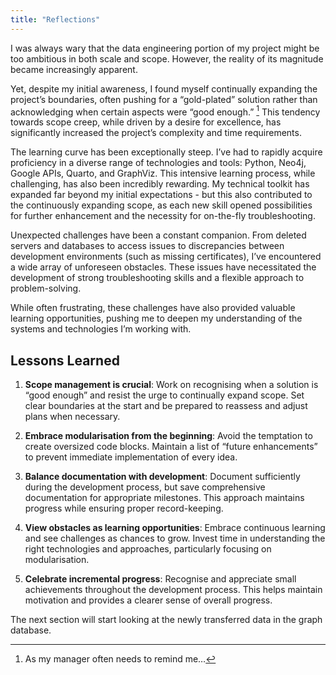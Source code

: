```yaml
---
title: "Reflections"
---
```


I was always wary that the data engineering portion of my project might be too ambitious in both scale and scope.  However, the reality of its magnitude became increasingly apparent. 

Yet, despite my initial awareness, I found myself continually expanding the project's boundaries, often pushing for a "gold-plated" solution rather than acknowledging when certain aspects were "good enough." [^1] This tendency towards scope creep, while driven by a desire for excellence, has significantly increased the project's complexity and time requirements.

[^1]: As my manager often needs to remind me...

The learning curve has been exceptionally steep. I've had to rapidly acquire proficiency in a diverse range of technologies and tools: Python, Neo4j, Google APIs, Quarto, and GraphViz. This intensive learning process, while challenging, has also been incredibly rewarding.  My technical toolkit has expanded far beyond my initial expectations - but this also contributed to the continuously expanding scope, as each new skill opened possibilities for further enhancement and the necessity for on-the-fly troubleshooting. 

Unexpected challenges have been a constant companion. From deleted servers and databases to access issues to discrepancies between development environments (such as missing certificates), I've encountered a wide array of unforeseen obstacles. These issues have necessitated the development of strong troubleshooting skills and a flexible approach to problem-solving. 

While often frustrating, these challenges have also provided valuable learning opportunities, pushing me to deepen my understanding of the systems and technologies I'm working with.

## Lessons Learned

1. **Scope management is crucial**: Work on recognising when a solution is "good enough" and resist the urge to continually expand scope. Set clear boundaries at the start and be prepared to reassess and adjust plans when necessary.

2. **Embrace modularisation from the beginning**: Avoid the temptation to create oversized code blocks. Maintain a list of "future enhancements" to prevent immediate implementation of every idea.

3. **Balance documentation with development**: Document sufficiently during the development process, but save comprehensive documentation for appropriate milestones. This approach maintains progress while ensuring proper record-keeping.

4. **View obstacles as learning opportunities**: Embrace continuous learning and see challenges as chances to grow. Invest time in understanding the right technologies and approaches, particularly focusing on modularisation.

5. **Celebrate incremental progress**: Recognise and appreciate small achievements throughout the development process. This helps maintain motivation and provides a clearer sense of overall progress.

The next section will start looking at the newly transferred data in the graph database.